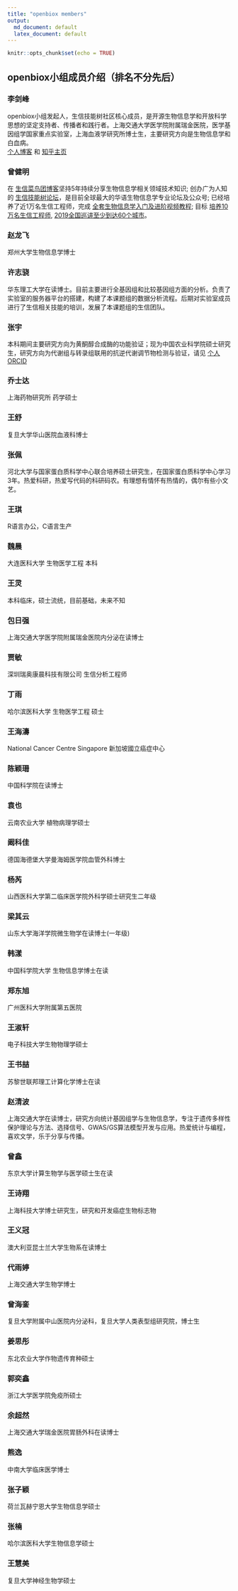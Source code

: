 ```yaml
---
title: "openbiox members"
output:
  md_document: default
  latex_document: default
---
```


```r
knitr::opts_chunk$set(echo = TRUE)
```

## openbiox小组成员介绍（排名不分先后）

### 李剑峰
openbiox小组发起人，生信技能树社区核心成员，是开源生物信息学和开放科学思想的坚定支持者、传播者和践行者。上海交通大学医学院附属瑞金医院，医学基因组学国家重点实验室，上海血液学研究所博士生，主要研究方向是生物信息学和白血病。  
[个人博客](https://life2cloud.com) 和 [知乎主页](https://www.zhihu.com/people/life2cloud) 

### 曾健明  
在 [生信菜鸟团博客](http://www.bio-info-trainee.com/)坚持5年持续分享生物信息学相关领域技术知识;
创办广为人知的 [生信技能树论坛](http://www.biotrainee.com/)，是目前全球最大的华语生物信息学专业论坛及公众号;
已经培养了近1万名生信工程师，完成 [全套生物信息学入门及进阶视频教程](https://space.bilibili.com/338686099);
目标 [培养10万名生信工程师](https://mp.weixin.qq.com/s/E9ykuIbc-2Ja9HOY0bn_6g), [2019全国巡讲至少到达60个城市](https://static.dingtalk.com/media/lALPAuoR5z1wDQ3NA_DNAoA_640_1008.png)。

### 赵龙飞  
郑州大学生物信息学博士  

### 许志骁  
华东理工大学在读博士。目前主要进行全基因组和比较基因组方面的分析。负责了实验室的服务器平台的搭建，构建了本课题组的数据分析流程。后期对实验室成员进行了生信相关技能的培训，发展了本课题组的生信团队。  

### 张宇  
本科期间主要研究方向为黄酮醇合成酶的功能验证；现为中国农业科学院硕士研究生，研究方向为代谢组与转录组联用的抗逆代谢调节物检测与验证，请见 [个人ORCID](https://orcid.org/0000-0001-8506-5222) 

### 乔士达  
上海药物研究所 药学硕士  

### 王舒  
复旦大学华山医院血液科博士  

### 张佩  
河北大学与国家蛋白质科学中心联合培养硕士研究生，在国家蛋白质科学中心学习3年。热爱科研，热爱写代码的科研码农。有理想有情怀有热情的，偶尔有些小文艺。  

### 王琪  
R语言办公，C语言生产  

### 魏晨  
大连医科大学 生物医学工程 本科  

### 王灵  
本科临床，硕士流统，目前基础，未来不知  

### 包日强  
上海交通大学医学院附属瑞金医院内分泌在读博士  

### 贾敏  
深圳瑞奥康晨科技有限公司 生信分析工程师  

### 丁雨  
哈尔滨医科大学 生物医学工程 硕士  

### 王海濤  
National Cancer Centre Singapore 新加坡國立癌症中心  

### 陈颖珊  
中国科学院在读博士  

### 袁也  
云南农业大学 植物病理学硕士  

### 阚科佳  
德国海德堡大学曼海姆医学院血管外科博士  

### 杨芮  
山西医科大学第二临床医学院外科学硕士研究生二年级  

### 梁其云  
山东大学海洋学院微生物学在读博士(一年级)  

### 韩漾  
中国科学院大学 生物信息学博士在读  

### 郑东旭  
广州医科大学附属第五医院  

### 王淑轩  
电子科技大学生物物理学硕士  

### 王书喆  
苏黎世联邦理工计算化学博士在读  

### 赵清波  
上海交通大学在读博士，研究方向统计基因组学与生物信息学，专注于遗传多样性保护理论与方法、选择信号、GWAS/GS算法模型开发与应用。热爱统计与编程，喜欢文学，乐于分享与传播。  

### 曾鑫  
东京大学计算生物学与医学硕士生在读  

### 王诗翔  
上海科技大学博士研究生，研究和开发癌症生物标志物  

### 王义冠  
澳大利亚昆士兰大学生物系在读博士  

### 代雨婷  
上海交通大学生物学博士 

### 曾海銮  
复旦大学附属中山医院内分泌科，复旦大学人类表型组研究院，博士生

### 姜思彤  
东北农业大学作物遗传育种硕士  

### 郭奕鑫  
浙江大学医学院免疫所硕士  

### 余超然  
上海交通大学瑞金医院胃肠外科在读博士  

### 熊逸  
中南大学临床医学博士  

### 张子颖  
荷兰瓦赫宁恩大学生物信息学硕士  

### 张楠  
哈尔滨医科大学生物信息学硕士  

### 王慧美  
复旦大学神经生物学硕士  
  
